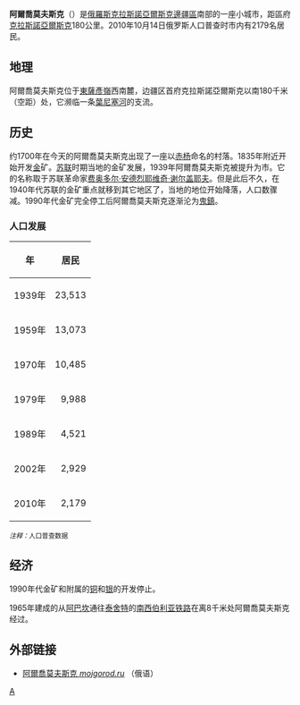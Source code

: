 '''阿爾喬莫夫斯克'''（{{lang|ru|Артёмовск}}）是[[俄羅斯|俄羅斯]][[克拉斯諾亞爾斯克邊疆區|克拉斯諾亞爾斯克邊疆區]]南部的一座小城市，距區府[[克拉斯諾亞爾斯克|克拉斯諾亞爾斯克]]180公里。2010年10月14日俄罗斯人口普查时市内有2179名居民。

==地理==
阿爾喬莫夫斯克位于[[東薩彥嶺|東薩彥嶺]]西南麓，边疆区首府克拉斯諾亞爾斯克以南180千米（空距）处，它濒临一条[[葉尼塞河|葉尼塞河]]的支流。

==历史==
约1700年在今天的阿爾喬莫夫斯克出现了一座以[[桤木属|赤杨]]命名的村落。1835年附近开始开发[[金|金]]矿。[[苏联|苏联]]时期当地的金矿发展，1939年阿爾喬莫夫斯克被提升为市。它的名称取于苏联革命家[[费奥多尔·安德烈耶维奇·谢尔盖耶夫|费奥多尔·安德烈耶维奇·谢尔盖耶夫]]。但是此后不久，在1940年代苏联的金矿重点就移到其它地区了，当地的地位开始降落，人口数骤减。1990年代金矿完全停工后阿爾喬莫夫斯克逐渐沦为[[鬼鎮|鬼鎮]]。

===人口发展===
{| class="wikitable"
|- class="hintergrundfarbe5"
! 年
! 居民
|-
| 1939年 || align="right" | 23,513
|-
| 1959年 || align="right" | 13,073
|-
| 1970年 || align="right" | 10,485
|-
| 1979年 || align="right" | 9,988
|-
| 1989年 || align="right" | 4,521
|-
| 2002年 || align="right" | 2,929
|-
| 2010年 || align="right" | 2,179
|}
<small>''注释：''人口普查数据</small>

==经济==
1990年代金矿和附属的[[铜|铜]]和[[银|银]]的开发停止。

1965年建成的从[[阿巴坎|阿巴坎]]通往[[泰舍特|泰舍特]]的[[南西伯利亚铁路|南西伯利亚铁路]]在离8千米处阿爾喬莫夫斯克经过。

==外部链接==
* [http://www.mojgorod.ru/krsnjar_kraj/artjomovsk/index.html 阿爾喬莫夫斯克 ''mojgorod.ru''] {{Wayback|url=http://www.mojgorod.ru/krsnjar_kraj/artjomovsk/index.html |date=20190802112455 }}（俄语）

{{coord|54|21|N|93|26|E|display=title}}
{{克拉斯諾亞爾斯克邊疆區城市}}
[[Category:克拉斯諾亞爾斯克邊疆區城市|А]]